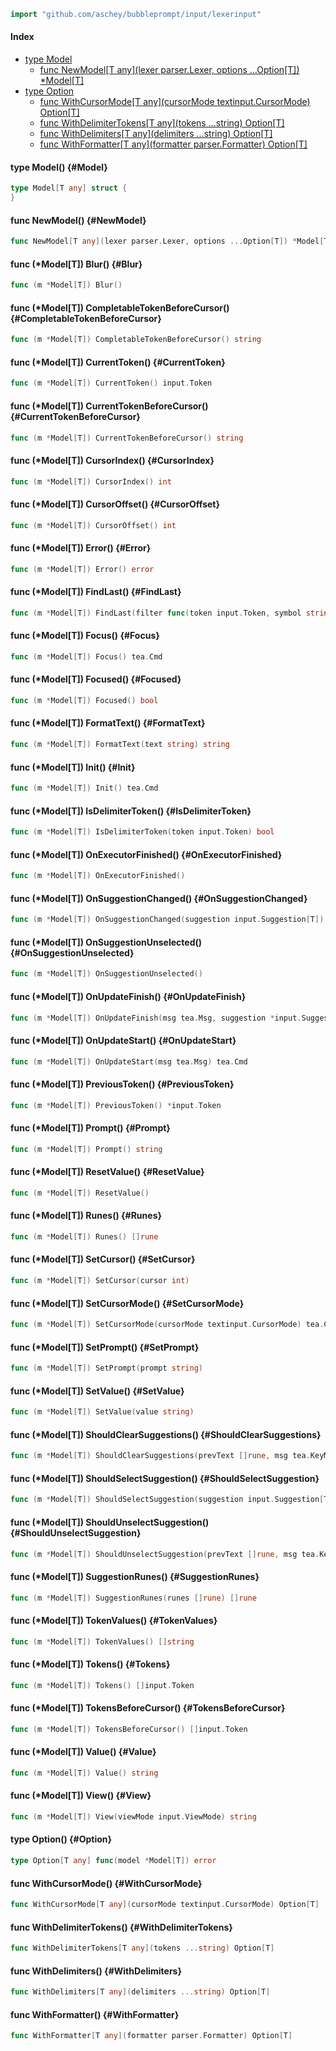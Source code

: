 <div class="api">

 

```go
import "github.com/aschey/bubbleprompt/input/lexerinput"
```

#### Index

 - [type Model](#Model)
     - [func NewModel[T any](lexer parser.Lexer, options ...Option[T]) *Model[T]](#NewModel)
 - [type Option](#Option)
     - [func WithCursorMode[T any](cursorMode textinput.CursorMode) Option[T]](#WithCursorMode)
     - [func WithDelimiterTokens[T any](tokens ...string) Option[T]](#WithDelimiterTokens)
     - [func WithDelimiters[T any](delimiters ...string) Option[T]](#WithDelimiters)
     - [func WithFormatter[T any](formatter parser.Formatter) Option[T]](#WithFormatter)

#### type Model() {#Model}

```go
type Model[T any] struct {
}
```


#### func NewModel() {#NewModel}

```go
func NewModel[T any](lexer parser.Lexer, options ...Option[T]) *Model[T]
```

#### func (*Model[T]) Blur() {#Blur}

```go
func (m *Model[T]) Blur()
```

#### func (*Model[T]) CompletableTokenBeforeCursor() {#CompletableTokenBeforeCursor}

```go
func (m *Model[T]) CompletableTokenBeforeCursor() string
```

#### func (*Model[T]) CurrentToken() {#CurrentToken}

```go
func (m *Model[T]) CurrentToken() input.Token
```

#### func (*Model[T]) CurrentTokenBeforeCursor() {#CurrentTokenBeforeCursor}

```go
func (m *Model[T]) CurrentTokenBeforeCursor() string
```

#### func (*Model[T]) CursorIndex() {#CursorIndex}

```go
func (m *Model[T]) CursorIndex() int
```

#### func (*Model[T]) CursorOffset() {#CursorOffset}

```go
func (m *Model[T]) CursorOffset() int
```

#### func (*Model[T]) Error() {#Error}

```go
func (m *Model[T]) Error() error
```

#### func (*Model[T]) FindLast() {#FindLast}

```go
func (m *Model[T]) FindLast(filter func(token input.Token, symbol string) bool) *input.Token
```

#### func (*Model[T]) Focus() {#Focus}

```go
func (m *Model[T]) Focus() tea.Cmd
```

#### func (*Model[T]) Focused() {#Focused}

```go
func (m *Model[T]) Focused() bool
```

#### func (*Model[T]) FormatText() {#FormatText}

```go
func (m *Model[T]) FormatText(text string) string
```

#### func (*Model[T]) Init() {#Init}

```go
func (m *Model[T]) Init() tea.Cmd
```

#### func (*Model[T]) IsDelimiterToken() {#IsDelimiterToken}

```go
func (m *Model[T]) IsDelimiterToken(token input.Token) bool
```

#### func (*Model[T]) OnExecutorFinished() {#OnExecutorFinished}

```go
func (m *Model[T]) OnExecutorFinished()
```

#### func (*Model[T]) OnSuggestionChanged() {#OnSuggestionChanged}

```go
func (m *Model[T]) OnSuggestionChanged(suggestion input.Suggestion[T])
```

#### func (*Model[T]) OnSuggestionUnselected() {#OnSuggestionUnselected}

```go
func (m *Model[T]) OnSuggestionUnselected()
```

#### func (*Model[T]) OnUpdateFinish() {#OnUpdateFinish}

```go
func (m *Model[T]) OnUpdateFinish(msg tea.Msg, suggestion *input.Suggestion[T], isSelected bool) tea.Cmd
```

#### func (*Model[T]) OnUpdateStart() {#OnUpdateStart}

```go
func (m *Model[T]) OnUpdateStart(msg tea.Msg) tea.Cmd
```

#### func (*Model[T]) PreviousToken() {#PreviousToken}

```go
func (m *Model[T]) PreviousToken() *input.Token
```

#### func (*Model[T]) Prompt() {#Prompt}

```go
func (m *Model[T]) Prompt() string
```

#### func (*Model[T]) ResetValue() {#ResetValue}

```go
func (m *Model[T]) ResetValue()
```

#### func (*Model[T]) Runes() {#Runes}

```go
func (m *Model[T]) Runes() []rune
```

#### func (*Model[T]) SetCursor() {#SetCursor}

```go
func (m *Model[T]) SetCursor(cursor int)
```

#### func (*Model[T]) SetCursorMode() {#SetCursorMode}

```go
func (m *Model[T]) SetCursorMode(cursorMode textinput.CursorMode) tea.Cmd
```

#### func (*Model[T]) SetPrompt() {#SetPrompt}

```go
func (m *Model[T]) SetPrompt(prompt string)
```

#### func (*Model[T]) SetValue() {#SetValue}

```go
func (m *Model[T]) SetValue(value string)
```

#### func (*Model[T]) ShouldClearSuggestions() {#ShouldClearSuggestions}

```go
func (m *Model[T]) ShouldClearSuggestions(prevText []rune, msg tea.KeyMsg) bool
```

#### func (*Model[T]) ShouldSelectSuggestion() {#ShouldSelectSuggestion}

```go
func (m *Model[T]) ShouldSelectSuggestion(suggestion input.Suggestion[T]) bool
```

#### func (*Model[T]) ShouldUnselectSuggestion() {#ShouldUnselectSuggestion}

```go
func (m *Model[T]) ShouldUnselectSuggestion(prevText []rune, msg tea.KeyMsg) bool
```

#### func (*Model[T]) SuggestionRunes() {#SuggestionRunes}

```go
func (m *Model[T]) SuggestionRunes(runes []rune) []rune
```

#### func (*Model[T]) TokenValues() {#TokenValues}

```go
func (m *Model[T]) TokenValues() []string
```

#### func (*Model[T]) Tokens() {#Tokens}

```go
func (m *Model[T]) Tokens() []input.Token
```

#### func (*Model[T]) TokensBeforeCursor() {#TokensBeforeCursor}

```go
func (m *Model[T]) TokensBeforeCursor() []input.Token
```

#### func (*Model[T]) Value() {#Value}

```go
func (m *Model[T]) Value() string
```

#### func (*Model[T]) View() {#View}

```go
func (m *Model[T]) View(viewMode input.ViewMode) string
```

#### type Option() {#Option}

```go
type Option[T any] func(model *Model[T]) error
```


#### func WithCursorMode() {#WithCursorMode}

```go
func WithCursorMode[T any](cursorMode textinput.CursorMode) Option[T]
```

#### func WithDelimiterTokens() {#WithDelimiterTokens}

```go
func WithDelimiterTokens[T any](tokens ...string) Option[T]
```

#### func WithDelimiters() {#WithDelimiters}

```go
func WithDelimiters[T any](delimiters ...string) Option[T]
```

#### func WithFormatter() {#WithFormatter}

```go
func WithFormatter[T any](formatter parser.Formatter) Option[T]
```

</div>
